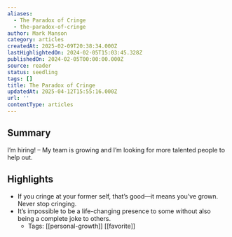 ```yaml
---
aliases:
  - The Paradox of Cringe
  - the-paradox-of-cringe
author: Mark Manson
category: articles
createdAt: 2025-02-09T20:38:34.000Z
lastHighlightedOn: 2024-02-05T15:03:45.328Z
publishedOn: 2024-02-05T00:00:00.000Z
source: reader
status: seedling
tags: []
title: The Paradox of Cringe
updatedAt: 2025-04-12T15:55:16.000Z
url: ''
contentType: articles
---
```

## Summary

I’m hiring! – My team is growing and I’m looking for more talented people to help out.

## Highlights

- If you cringe at your former self, that’s good—it means you’ve grown. Never stop cringing.
- It’s impossible to be a life-changing presence to some without also being a complete joke to others.
    - Tags: [[personal-growth]] [[favorite]]
